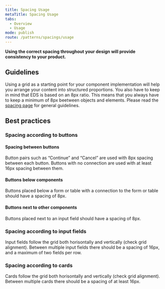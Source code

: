 ```yaml
---
title: Spacing Usage
metaTitle: Spacing Usage
tabs:
  - Overview
  - Usage
mode: publish
route: /patterns/spacings/usage
---
```


**Using the correct spacing throughout your design will provide consistency to your product.**

## Guidelines

Using a grid as a starting point for your component implementation will help you arrange your content into structured proportions. You also have to keep in mind that EDS is based on an 8px ratio. This means that you always have to keep a minimum of 8px beetween objects and elements. Please read the [spacing page](https://eds.equinor.com/guidelines/spacing/) for general guidelines.

## Best practices

### Spacing according to buttons

#### Spacing between buttons
Button pairs such as “Continue” and “Cancel” are used with 8px spacing between each button. Buttons with no connection are used with at least 16px spacing between them.

#### Buttons below components
Buttons placed below a form or table with a connection to the form or table should have a spacing of 8px. 

#### Buttons next to other components
Buttons placed next to an input field should have a spacing of 8px.

### Spacing according to input fields

Input fields follow the grid both horisontally and vertically (check grid alignment). Between multiple input fields there should be a spacing of 16px, and a maximum of two fields per row.

### Spacing according to cards

Cards follow the grid both horisontally and vertically (check grid alignment). Between multiple cards there should be a spacing of at least 16px.


